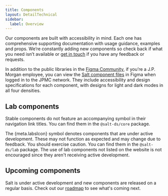 ```yaml
---
title: Components
layout: DetailTechnical
sidebar:
  label: Overview
---
```


Our components are built with accessibility in mind. Each one has comprehensive
supporting documentation with usage guidance, examples and props.
We’re constantly adding new components so check back if what you need isn’t
available or [get in touch](../support-and-contributions/index) if you have any feedback or requests.

In addition to the public libraries in the [Figma Community](https://www.figma.com/@jpmorgan_salt),
if you’re a J.P. Morgan employee, you can view the [Salt component files](https://www.figma.com/files/project/72279506)
in Figma when logged in to the JPMC network.
They include accessibility and design specifications for each component,
with designs for light and dark modes in all four densities.

## Lab components

Stable components do not feature an accompanying symbol in their navigation link titles. You can find them in the `@salt-ds/core` package.

The {meta.labsIcon} symbol denotes components that are under active development. These may not function as expected and may change due to feedback. You should exercise caution. You can find them in the `@salt-ds/lab` package. The use of lab components not listed on the website is not encouraged since they aren't receiving active development.

## Upcoming components

Salt is under active development and new components are released on a regular basis.
Check out our [roadmap](/salt/about/roadmap) to see what's coming next.
